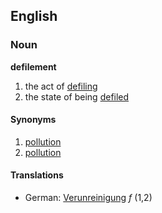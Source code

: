 ==English==
===Noun===
'''defilement'''
# the act of [[defile|defiling]]
# the state of being [[defile]]d
====Synonyms====
# [[pollution]]
# [[pollution]]
====Translations====
*German: [[Verunreinigung]] ''f'' (1,2)